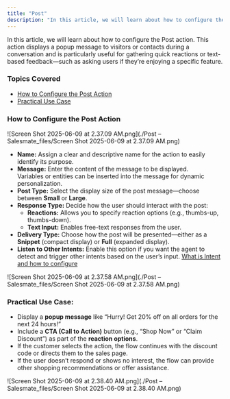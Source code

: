 ```yaml
---
title: "Post"
description: "In this article, we will learn about how to configure the Post action. This action displays a popup message to visitors or contacts during a conversat..."
---
```


In this article, we will learn about how to configure the Post action. This action displays a popup message to visitors or contacts during a conversation and is particularly useful for gathering quick reactions or text-based feedback—such as asking users if they’re enjoying a specific feature.

### Topics Covered

*   [How to Configure the Post Action](https://support.salesmate.io/hc/en-us/articles/45880379481881-Post#h_01JWEGG43S0KSD67A0ZGMXR5B8)
*   [Practical Use Case](https://support.salesmate.io/hc/en-us/articles/45880379481881-Post#h_01JWEGH9G2XRZKDMJQFEH7YKN2)

### How to Configure the Post Action

![Screen Shot 2025-06-09 at 2.37.09 AM.png](./Post – Salesmate_files/Screen Shot 2025-06-09 at 2.37.09 AM.png)

*   **Name:** Assign a clear and descriptive name for the action to easily identify its purpose.
*   **Message:** Enter the content of the message to be displayed.  
    Variables or entities can be inserted into the message for dynamic personalization.
*   **Post Type:** Select the display size of the post message—choose between **Small** or **Large**.
*   **Response Type:** Decide how the user should interact with the post:
    *   **Reactions:** Allows you to specify reaction options (e.g., thumbs-up, thumbs-down).
    *   **Text Input:** Enables free-text responses from the user.
*   **Delivery Type:** Choose how the post will be presented—either as a **Snippet** (compact display) or **Full** (expanded display).
*   **Listen to Other Intents:** Enable this option if you want the agent to detect and trigger other intents based on the user’s input. [What is Intent and how to configure](https://support.salesmate.io/hc/en-us/articles/What%20is%20Intent%20and%20how%20to%20configure%20%20Intent)

![Screen Shot 2025-06-09 at 2.37.58 AM.png](./Post – Salesmate_files/Screen Shot 2025-06-09 at 2.37.58 AM.png)

### Practical Use Case:

*   Display a **popup message** like “Hurry! Get 20% off on all orders for the next 24 hours!”
*   Include a **CTA (Call to Action)** button (e.g., “Shop Now” or “Claim Discount”) as part of the **reaction options**.
*   If the customer selects the action, the flow continues with the discount code or directs them to the sales page.
*   If the user doesn’t respond or shows no interest, the flow can provide other shopping recommendations or offer assistance.

![Screen Shot 2025-06-09 at 2.38.40 AM.png](./Post – Salesmate_files/Screen Shot 2025-06-09 at 2.38.40 AM.png)
